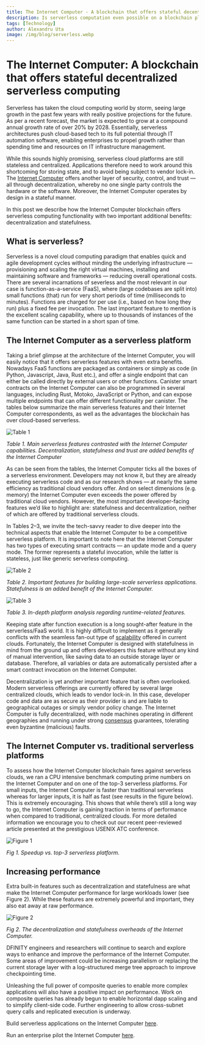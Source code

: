 ```yaml
---
title: The Internet Computer - A blockchain that offers stateful decentralized serverless computing
description: Is serverless computation even possible on a blockchain platform? Our recent peer-reviewed article shows that the Internet Computer provides serverless computation comparable to existing cloud providers, but with the added benefits of decentralization and statefulness.
tags: [Technology]
author: Alexandru Uta
image: /img/blog/serverless.webp
---
```


# The Internet Computer: A blockchain that offers stateful decentralized serverless computing

Serverless has taken the cloud computing world by storm, seeing large growth in the past few years with really positive projections for the future. As per a recent forecast, the market is expected to grow at a compound annual growth rate of over 20% by 2028. Essentially, serverless architectures push cloud-based tech to its full potential through IT automation software, enabling enterprises to propel growth rather than spending time and resources on IT infrastructure management.

While this sounds highly promising, serverless cloud platforms are still stateless and centralized. Applications therefore need to work around this shortcoming for storing state, and to avoid being subject to vendor lock-in. The [Internet Computer](https://learn.internetcomputer.org/hc/en-us/articles/33152818663444-What-is-ICP) offers another layer of security, control, and trust — all through decentralization, whereby no one single party controls the hardware or the software. Moreover, the Internet Computer operates by design in a stateful manner.

In this post we describe how the Internet Computer blockchain offers serverless computing functionality with two important additional benefits: decentralization and statefulness.

## What is serverless?

Serverless is a novel cloud computing paradigm that enables quick and agile development cycles without minding the underlying infrastructure — provisioning and scaling the right virtual machines, installing and maintaining software and frameworks — reducing overall operational costs. There are several incarnations of severless and the most relevant in our case is function-as-a-service (FaaS), where (large codebases are split into) small functions (that) run for very short periods of time (milliseconds to minutes). Functions are charged for per use (i.e., based on how long they run) plus a fixed fee per invocation. The last important feature to mention is the excellent scaling capability, where up to thousands of instances of the same function can be started in a short span of time.

## The Internet Computer as a serverless platform

Taking a brief glimpse at the architecture of the Internet Computer, you will easily notice that it offers serverless features with even extra benefits. Nowadays FaaS functions are packaged as containers or simply as code (in Python, Javascript, Java, Rust etc.), and offer a single endpoint that can either be called directly by external users or other functions. Canister smart contracts on the Internet Computer can also be programmed in several languages, including Rust, Motoko, JavaScript or Python, and can expose multiple endpoints that can offer different functionality per canister. The tables below summarize the main serverless features and their Internet Computer correspondents, as well as the advantages the blockchain has over cloud-based serverless.


![Table 1](../../static/img/blog/serverless-table1.webp)

*Table 1. Main serverless features contrasted with the Internet Computer capabilities. Decentralization, statefulness and trust are added benefits of the Internet Computer*

As can be seen from the tables, the Internet Computer ticks all the boxes of a serverless environment. Developers may not know it, but they are already executing serverless code and as our research shows — at nearly the same efficiency as traditional cloud vendors offer. And on select dimensions (e.g. memory) the Internet Computer even exceeds the power offered by traditional cloud vendors. However, the most important developer-facing features we’d like to highlight are: statefulness and decentralization, neither of which are offered by traditional serverless clouds.

In Tables 2–3, we invite the tech-savvy reader to dive deeper into the technical aspects that enable the Internet Computer to be a competitive serverless platform. It is important to note here that the Internet Computer has two types of executing smart contracts — an update mode and a query mode. The former represents a stateful invocation, while the latter is stateless, just like generic serverless computing.

![Table 2](../../static/img/blog/serverless-table2.webp)

*Table 2. Important features for building large-scale serverless applications. Statefulness is an added benefit of the Internet Computer.*

![Table 3](../../static/img/blog/serverless-table3.webp)

*Table 3. In-depth platform analysis regarding runtime-related features.*

Keeping state after function execution is a long sought-after feature in the serverless/FaaS world. It is highly difficult to implement as it generally conflicts with the seamless fan-out type of [scalability](https://learn.internetcomputer.org/hc/en-us/articles/34576974172692-Evolution-Scaling) offered in current clouds. Fortunately, the Internet Computer is designed with statefulness in mind from the ground up and offers developers this feature without any kind of manual intervention, like saving data to an outside storage layer or database. Therefore, all variables or data are automatically persisted after a smart contract invocation on the Internet Computer.

Decentralization is yet another important feature that is often overlooked. Modern serverless offerings are currently offered by several large centralized clouds, which leads to vendor lock-in. In this case, developer code and data are as secure as their provider is and are liable to geographical outages or simply vendor policy change. The Internet Computer is fully decentralized, with node machines operating in different geographies and running under strong [consensus](https://learn.internetcomputer.org/hc/en-us/articles/34207558615956-Consensus) guarantees, tolerating even byzantine (malicious) faults.

## The Internet Computer vs. traditional serverless platforms

To assess how the Internet Computer blockchain fares against serverless clouds, we ran a CPU intensive benchmark computing prime numbers on the Internet Computer and on one of the top-3 serverless platforms. For small inputs, the Internet Computer is faster than traditional serverless whereas for larger inputs, it is half as fast (see results in the figure below). This is extremely encouraging. This shows that while there’s still a long way to go, the Internet Computer is gaining traction in terms of performance when compared to traditional, centralized clouds. For more detailed information we encourage you to check out our recent peer-reviewed article presented at the prestigious USENIX ATC conference.

![Figure 1](../../static/img/blog/serverless-figure1.webp)

*Fig 1. Speedup vs. top-3 serverless platform.*

## Increasing performance

Extra built-in features such as decentralization and statefulness are what make the Internet Computer performance for large workloads lower (see Figure 2). While these features are extremely powerful and important, they also eat away at raw performance.

![Figure 2](../../static/img/blog/serverless-figure2.webp)

*Fig 2. The decentralization and statefulness overheads of the Internet Computer.*

DFINITY engineers and researchers will continue to search and explore ways to enhance and improve the performance of the Internet Computer. Some areas of improvement could be increasing parallelism or replacing the current storage layer with a log-structured merge tree approach to improve checkpointing time.

Unleashing the full power of composite queries to enable more complex applications will also have a positive impact on performance. Work on composite queries has already begun to enable horizontal dapp scaling and to simplify client-side code. Further engineering to allow cross-subnet query calls and replicated execution is underway.

Build serverless applications on the Internet Computer [here](https://internetcomputer.org/docs/home).

Run an enterprise pilot the Internet Computer [here](https://internetcomputer.org/enterprise).
